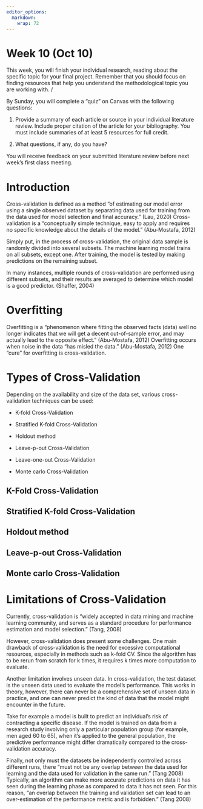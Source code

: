 ```yaml
---
editor_options: 
  markdown: 
    wrap: 72
---
```


# Week 10 (Oct 10)

This week, you will finish your individual research, reading about the
specific topic for your final project. Remember that you should focus on
finding resources that help you understand the methodological topic you
are working with. /

By Sunday, you will complete a "quiz" on Canvas with the following
questions:

1.  Provide a summary of each article or source in your individual
    literature review. Include proper citation of the article for your
    bibliography. You must include summaries of at least 5 resources for
    full credit.

2.  What questions, if any, do you have?

You will receive feedback on your submitted literature review before
next week's first class meeting.

# Introduction

Cross-validation is defined as a method “of estimating our model error using a single observed dataset by separating data used for training from the data used for model selection and final accuracy.” (Lau, 2020)  Cross-validation is a “conceptually simple technique, easy to apply and requires no specific knowledge about the details of the model.” (Abu-Mostafa, 2012) 

Simply put, in the process of cross-validation, the original data sample
is randomly divided into several subsets. The machine learning model
trains on all subsets, except one. After training, the model is tested
by making predictions on the remaining subset.

In many instances, multiple rounds of cross-validation are performed
using different subsets, and their results are averaged to determine
which model is a good predictor. (Shaffer, 2004)

# Overfitting

Overfitting is a “phenomenon where fitting the observed facts (data) well no longer indicates that we will get a decent out-of-sample error, and may actually lead to the opposite effect.” (Abu-Mostafa, 2012) Overfitting occurs when noise in the data “has misled the data.” (Abu-Mostafa, 2012)  One “cure” for overfitting is cross-validation.


# Types of Cross-Validation

Depending on the availability and size of the data set, various
cross-validation techniques can be used:

-   K-fold Cross-Validation

-   Stratified K-fold Cross-Validation

-   Holdout method

-   Leave-p-out Cross-Validation

-   Leave-one-out Cross-Validation

-   Monte carlo Cross-Validation

## K-Fold Cross-Validation

## Stratified K-fold Cross-Validation

## Holdout method

## Leave-p-out Cross-Validation

## Monte carlo Cross-Validation


# Limitations of Cross-Validation

Currently, cross-validation is "widely accepted in data mining and machine learning community, and serves as a standard procedure for performance estimation and model selection." (Tang, 2008)

However, cross-validation does present some challenges.  One main drawback of cross-validation is the need for excessive computational resources, especially in methods such as k-fold CV. Since the algorithm has to be rerun from scratch for k times, it requires k times more computation to evaluate.

Another limitation involves unseen data. In cross-validation, the test
dataset is the unseen data used to evaluate the model's performance.
This works in theory, however, there can never be a comprehensive set of
unseen data in practice, and one can never predict the kind of data that
the model might encounter in the future.

Take for example a model is built to predict an individual's risk of
contracting a specific disease. If the model is trained on data from a
research study involving only a particular population group (for
example, men aged 60 to 65), when it's applied to the general
population, the predictive performance might differ dramatically
compared to the cross-validation accuracy.

Finally, not only must the datasets be independently controlled across different runs, there "must not be any overlap between the data used for learning and the data used for validation in the same run." (Tang 2008) Typically, an algorithm can make more accurate predictions on data it has seen during the learning phase as compared to data it has not seen. For this reason, "an overlap between the training and validation set can lead to an over-estimation of the performance metric and is forbidden." (Tang 2008)
